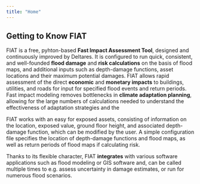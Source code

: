 ```yaml
---
title: "Home"
---
```


## Getting to Know FIAT 

FIAT is a free, pyhton-based **Fast Impact Assessment Tool**, designed and continuously improved by Deltares. It is configured to run quick, consistent, and well-founded **flood damage** and **risk calculations** on the basis of flood maps, and additional inputs such as depth-damage functions, asset locations and their maximum potential damages. FIAT allows rapid assessment of the direct **economic** and **monetary impacts** to buildings, utilities, and roads for input for specified flood events and return periods. Fast impact modeling removes bottlenecks in **climate adaptation planning**, allowing for the large numbers of calculations needed to understand the effectiveness of adaptation strategies and the

FIAT works with an easy for exposed assets, consisting of information on the location, exposed value, ground floor height, and associated depth-damage function, which can be modified by the user. A simple configuration file specifies the location of depth-damage functions and flood maps, as well as return periods of flood maps if calculating risk.

Thanks to its flexible character, FIAT **integrates** with various software applications such as flood modeling or GIS software and, can be called multiple times to e.g. assess uncertainty in damage estimates, or run for numerous flood scenarios. 